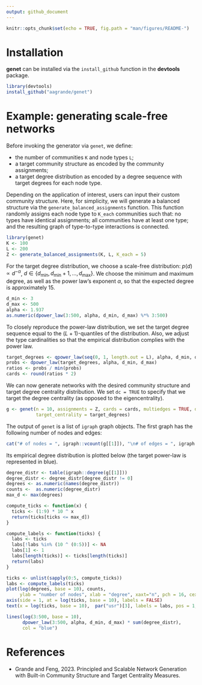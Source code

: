 ```yaml
---
output: github_document
---
```


```r
knitr::opts_chunk$set(echo = TRUE, fig.path = "man/figures/README-")
```

# Installation
**genet** can be installed via the `install_github` function in the **devtools** package.

```r
library(devtools)
install_github("aagrande/genet")
```

# Example: generating scale-free networks

Before invoking the generator via `genet`, we define:

* the number of communities `K` and node types `L`;
* a target community structure as encoded by the community assignments;
* a target degree distribution as encoded by a degree sequence with target degrees for each node type.

Depending on the application of interest, users can input their custom community structure. Here, for simplicity, we will generate a balanced structure via the `generate_balanced_assignments` function. This function randomly assigns each node type to `K_each` communities such that: no types have identical assignments; all communities have at least one type; and the resulting graph of type-to-type interactions is connected.

```r
library(genet)
K <- 100
L <- 200
Z <- generate_balanced_assignments(K, L, K_each = 5)
```

For the target degree distribution, we choose a scale-free distribution: $p(d)\propto d^{-\alpha}$, $d\in\{d_\text{min}, d_\text{min} + 1, \dots, d_\text{max}\}$. We choose the minimum and maximum degree, as well as the power law's exponent $\alpha$, so that the expected degree is approximately 15.

```r
d_min <- 3
d_max <- 500
alpha <- 1.937
as.numeric(dpower_law(3:500, alpha, d_min, d_max) %*% 3:500)
```

To closely reproduce the power-law distribution, we set the target degree sequence equal to the $(L + 1)$-quantiles of the distribution. Also, we adjust the type cardinalities so that the empirical distribution complies with the power law.

```r
target_degrees <- qpower_law(seq(0, 1, length.out = L), alpha, d_min, d_max)
probs <- dpower_law(target_degrees, alpha, d_min, d_max)
ratios <- probs / min(probs)
cards <- round(ratios * 2)
```

We can now generate networks with the desired community structure and target degree centrality distribution. We set `dc = TRUE` to specify that we target the degree centrality (as opposed to the eigencentrality).

```r
g <- genet(n = 10, assignments = Z, cards = cards, multiedges = TRUE, dc = TRUE,
           target_centrality = target_degrees)
```

The output of `genet` is a list of `igraph` graph objects. The first graph has the following number of nodes and edges:

```r
cat("# of nodes = ", igraph::vcount(g[[1]]), "\n# of edges = ", igraph::ecount(g[[1]]), sep = "")
```

Its empirical degree distribution is plotted below (the target power-law is represented in blue).

```r
degree_distr <- table(igraph::degree(g[[1]]))
degree_distr <- degree_distr[degree_distr != 0]
degrees <- as.numeric(names(degree_distr))
counts <-  as.numeric(degree_distr)
max_d <- max(degrees)

compute_ticks <- function(x) {
  ticks <- (1:9) * 10 ^ x
  return(ticks[ticks <= max_d])
}

compute_labels <- function(ticks) {
  labs <- ticks
  labs[!labs %in% (10 ^ (0:5))] <- NA
  labs[1] <- 1
  labs[length(ticks)] <- ticks[length(ticks)]
  return(labs)
}

ticks <- unlist(sapply(0:5, compute_ticks))
labs <- compute_labels(ticks)
plot(log(degrees, base = 10), counts,
     ylab = "number of nodes", xlab = "degree", xaxt="n", pch = 16, cex = .7)
axis(side = 1, at = log(ticks, base = 10), labels = FALSE)
text(x = log(ticks, base = 10),  par("usr")[3], labels = labs, pos = 1, xpd = T)

lines(log(3:500, base = 10),
      dpower_law(3:500, alpha, d_min, d_max) * sum(degree_distr),
      col = "blue")
```

# References
- Grande and Feng, 2023. Principled and Scalable Network Generation with Built-in Community Structure and Target Centrality Measures.
